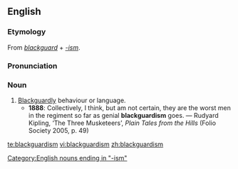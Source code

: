==English==
===Etymology===
From ''[[blackguard]]'' + ''[[-ism]]''.

===Pronunciation===
{{IPA|/ˈblægədɪzəm/}}

===Noun===
{{en-noun|-}}

# [[Blackguardly]] behaviour or language.
#*'''1888''': Collectively, I think, but am not certain, they are the worst men in the regiment so far as genial '''blackguardism''' goes.  —  Rudyard Kipling, ‘The Three Musketeers’, ''Plain Tales from the Hills'' (Folio Society 2005, p. 49)

[[Category:English nouns ending in "-ism"]]

[[te:blackguardism]]
[[vi:blackguardism]]
[[zh:blackguardism]]